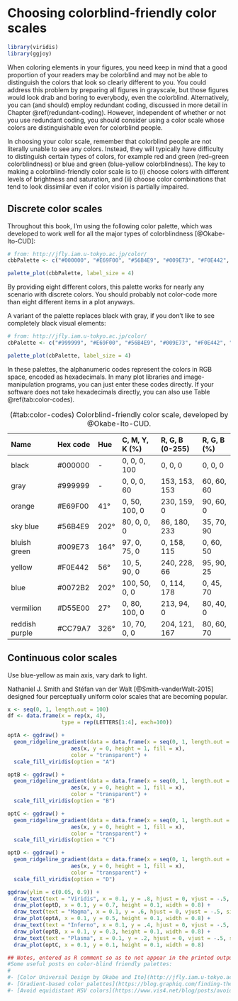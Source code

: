 # Choosing colorblind-friendly color scales

```r
library(viridis)
library(ggjoy)
```

When coloring elements in your figures, you need keep in mind that a good proportion of your readers may be colorblind and may not be able to distinguish the colors that look so clearly different to you. You could address this problem by preparing all figures in grayscale, but those figures would look drab and boring to everybody, even the colorblind. Alternatively, you can (and should) employ redundant coding, discussed in more detail in Chapter \@ref(redundant-coding). However, independent of whether or not you use redundant coding, you should consider using a color scale whose colors are distinguishable even for colorblind people. 

In choosing your color scale, remember that colorblind people are not literally unable to see any colors. Instead, they will typically have difficulty to distinguish certain types of colors, for example red and green (red--green colorblindness) or blue and green (blue-yellow colorblindness). The key to making a colorblind-friendly color scale is to (i) choose colors with different levels of brightness and saturation, and (ii) choose color combinations that tend to look dissimilar even if color vision is partially impaired.

## Discrete color scales

Throughout this book, I'm using the following color palette, which was developed to work well for all the major types of colorblindness [@Okabe-Ito-CUD]:
```r
# from: http://jfly.iam.u-tokyo.ac.jp/color/
cbbPalette <- c("#000000", "#E69F00", "#56B4E9", "#009E73", "#F0E442", "#0072B2", "#D55E00", "#CC79A7")

palette_plot(cbbPalette, label_size = 4)
```
By providing eight different colors, this palette works for nearly any scenario with discrete colors. You should probably not color-code more than eight different items in a plot anyways.

A variant of the palette replaces black with gray, if you don't like to see completely black visual elements:
```r
# from: http://jfly.iam.u-tokyo.ac.jp/color/
cbPalette <- c("#999999", "#E69F00", "#56B4E9", "#009E73", "#F0E442", "#0072B2", "#D55E00", "#CC79A7")

palette_plot(cbPalette, label_size = 4)
```

In these palettes, the alphanumeric codes represent the colors in RGB space, encoded as hexadecimals. In many plot libraries and image-manipulation programs, you can just enter these codes directly. If your software does not take hexadecimals directly, you can also use Table \@ref(tab:color-codes).


Table: (\#tab:color-codes) Colorblind-friendly color scale, developed by @Okabe-Ito-CUD. 

Name            Hex code     Hue     C, M, Y, K (%)   R, G, B (0-255)   R, G, B (%)
--------------  ------------ ------- ---------------- ----------------- ------------
         black       #000000       -  0, 0, 0, 100    0, 0, 0           0, 0, 0
          gray       #999999       -  0, 0, 0, 60     153, 153, 153     60, 60, 60
        orange       #E69F00     41°  0, 50, 100, 0   230, 159, 0       90, 60, 0
      sky blue       #56B4E9    202° 80, 0, 0, 0      86, 180, 233      35, 70, 90
  bluish green       #009E73    164° 97, 0, 75, 0     0, 158, 115       0, 60, 50
        yellow       #F0E442     56° 10, 5, 90, 0     240, 228, 66      95, 90, 25
          blue       #0072B2    202° 100, 50, 0, 0    0, 114, 178       0, 45, 70
     vermilion       #D55E00     27° 0, 80, 100, 0    213, 94, 0        80, 40, 0
reddish purple       #CC79A7    326° 10, 70, 0, 0     204, 121, 167     80, 60, 70
 
 
## Continuous color scales

Use blue-yellow as main axis, vary dark to light.

Nathaniel J. Smith and Stéfan van der Walt [@Smith-vanderWalt-2015] designed four perceptually uniform color scales that are becoming popular.

```r
x <- seq(0, 1, length.out = 100)
df <- data.frame(x = rep(x, 4),
                 type = rep(LETTERS[1:4], each=100))

optA <- ggdraw() +
  geom_ridgeline_gradient(data = data.frame(x = seq(0, 1, length.out = 100)),
                    aes(x, y = 0, height = 1, fill = x),
                    color = "transparent") +
  scale_fill_viridis(option = "A")

optB <- ggdraw() +
  geom_ridgeline_gradient(data = data.frame(x = seq(0, 1, length.out = 100)),
                    aes(x, y = 0, height = 1, fill = x),
                    color = "transparent") +
  scale_fill_viridis(option = "B")

optC <- ggdraw() +
  geom_ridgeline_gradient(data = data.frame(x = seq(0, 1, length.out = 100)),
                    aes(x, y = 0, height = 1, fill = x),
                    color = "transparent") +
  scale_fill_viridis(option = "C")

optD <- ggdraw() +
  geom_ridgeline_gradient(data = data.frame(x = seq(0, 1, length.out = 100)),
                    aes(x, y = 0, height = 1, fill = x),
                    color = "transparent") +
  scale_fill_viridis(option = "D")

ggdraw(ylim = c(0.05, 0.9)) +
  draw_text(text = "Viridis", x = 0.1, y = .8, hjust = 0, vjust = -.5, size = 12) +
  draw_plot(optD, x = 0.1, y = 0.7, height = 0.1, width = 0.8) +
  draw_text(text = "Magma", x = 0.1, y = .6, hjust = 0, vjust = -.5, size = 12) +
  draw_plot(optA, x = 0.1, y = 0.5, height = 0.1, width = 0.8) +
  draw_text(text = "Inferno", x = 0.1, y = .4, hjust = 0, vjust = -.5, size = 12) +
  draw_plot(optB, x = 0.1, y = 0.3, height = 0.1, width = 0.8) +
  draw_text(text = "Plasma", x = 0.1, y = .2, hjust = 0, vjust = -.5, size = 12) +
  draw_plot(optC, x = 0.1, y = 0.1, height = 0.1, width = 0.8)

```


```r
## Notes, entered as R comment so as to not appear in the printed output
#Some useful posts on color-blind friendly palettes:
#
#- [Color Universal Design by Okabe and Ito](http://jfly.iam.u-tokyo.ac.jp/color/)
#- [Gradient-based color palettes](https://blog.graphiq.com/finding-the-right-color-palettes-for-data-visualizations-fcd4e707a283)
#- [Avoid equidistant HSV colors](https://www.vis4.net/blog/posts/avoid-equidistant-hsv-colors/)
```
